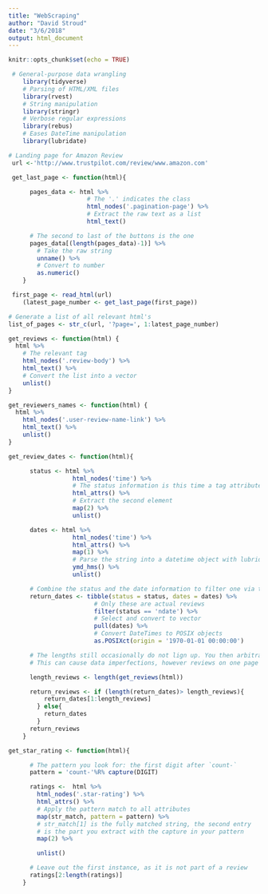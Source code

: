 ```yaml
---
title: "WebScraping"
author: "David Stroud"
date: "3/6/2018"
output: html_document
---
```


```r
knitr::opts_chunk$set(echo = TRUE)
```

```r
 # General-purpose data wrangling
    library(tidyverse)  
    # Parsing of HTML/XML files  
    library(rvest)    
    # String manipulation
    library(stringr)   
    # Verbose regular expressions
    library(rebus)     
    # Eases DateTime manipulation
    library(lubridate)
```

```r
# Landing page for Amazon Review
 url <-'http://www.trustpilot.com/review/www.amazon.com'
```

```r
 get_last_page <- function(html){

      pages_data <- html %>% 
                      # The '.' indicates the class
                      html_nodes('.pagination-page') %>% 
                      # Extract the raw text as a list
                      html_text()                   

      # The second to last of the buttons is the one
      pages_data[(length(pages_data)-1)] %>%            
        # Take the raw string
        unname() %>%                                     
        # Convert to number
        as.numeric()                                     
    }
```

```r
 first_page <- read_html(url)
    (latest_page_number <- get_last_page(first_page))
```

```r
# Generate a list of all relevant html's
list_of_pages <- str_c(url, '?page=', 1:latest_page_number)
```

```r
get_reviews <- function(html) {
  html %>%
    # The relevant tag
    html_nodes('.review-body') %>%
    html_text() %>%
    # Convert the list into a vector
    unlist()
}

get_reviewers_names <- function(html) {
  html %>%
    html_nodes('.user-review-name-link') %>%
    html_text() %>%
    unlist()
}
```


```r
get_review_dates <- function(html){

      status <- html %>% 
                  html_nodes('time') %>% 
                  # The status information is this time a tag attribute
                  html_attrs() %>%             
                  # Extract the second element
                  map(2) %>%                    
                  unlist() 

      dates <- html %>% 
                  html_nodes('time') %>% 
                  html_attrs() %>% 
                  map(1) %>% 
                  # Parse the string into a datetime object with lubridate
                  ymd_hms() %>%                 
                  unlist()

      # Combine the status and the date information to filter one via the other
      return_dates <- tibble(status = status, dates = dates) %>%   
                        # Only these are actual reviews
                        filter(status == 'ndate') %>%              
                        # Select and convert to vector
                        pull(dates) %>%                            
                        # Convert DateTimes to POSIX objects
                        as.POSIXct(origin = '1970-01-01 00:00:00') 

      # The lengths still occasionally do not lign up. You then arbitrarily crop the dates to fit
      # This can cause data imperfections, however reviews on one page are generally close in time)

      length_reviews <- length(get_reviews(html))

      return_reviews <- if (length(return_dates)> length_reviews){
          return_dates[1:length_reviews]
        } else{
          return_dates
        }
      return_reviews
    }
```

```r
get_star_rating <- function(html){

      # The pattern you look for: the first digit after `count-`
      pattern = 'count-'%R% capture(DIGIT)    

      ratings <-  html %>% 
        html_nodes('.star-rating') %>% 
        html_attrs() %>% 
        # Apply the pattern match to all attributes
        map(str_match, pattern = pattern) %>%
        # str_match[1] is the fully matched string, the second entry
        # is the part you extract with the capture in your pattern  
        map(2) %>%                             

        unlist()

      # Leave out the first instance, as it is not part of a review
      ratings[2:length(ratings)]               
    }
```
















